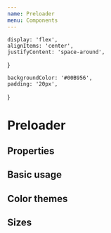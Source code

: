 ```yaml
---
name: Preloader
menu: Components
---
```



    display: 'flex',
    alignItems: 'center',
    justifyContent: 'space-around',
}

    backgroundColor: '#00B956',
    padding: '20px',
}

# Preloader

## Properties

<PropsTable of={Preloader} />

## Basic usage

<Playground style={playgroundPosition}>
    <Preloader />
</Playground>

## Color themes

<Playground style={playgroundPosition}>
    <Preloader color="default" />
    <Preloader color="black" />
    <div style={sectionBackground}>
        <Preloader color="white" />
    </div>
</Playground>

## Sizes

<Playground style={playgroundPosition}>
    <Preloader size="small" />
    <Preloader size="medium" />
</Playground>
